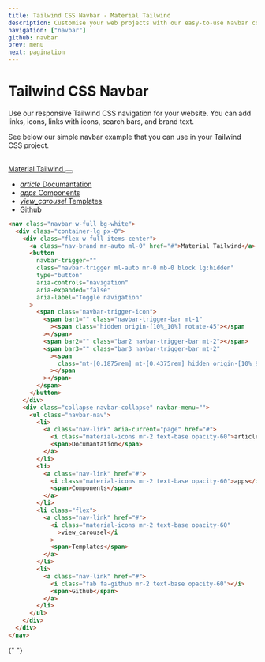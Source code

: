 ```yaml
---
title: Tailwind CSS Navbar - Material Tailwind
description: Customise your web projects with our easy-to-use Navbar component for Tailwind CSS using Material Design guidelines.
navigation: ["navbar"]
github: navbar
prev: menu
next: pagination
---
```


# Tailwind CSS Navbar

Use our responsive Tailwind CSS navigation for your website. You can add links, icons, links with icons, search bars, and brand text.

See below our simple navbar example that you can use in your Tailwind CSS project.

<br />
<ComponentDemo id="navbar">
  <nav className="navbar w-full bg-white">
    <div className="container-lg px-0">
      <div className="flex w-full items-center">
        <a className="nav-brand mr-auto ml-0" href="#">
          Material Tailwind
        </a>
        <button
          navbar-trigger="true"
          className="navbar-trigger ml-auto mr-0 mb-0 block lg:hidden"
          type="button"
          aria-expanded="false"
          aria-label="Toggle navigation"
        >
          <span className="navbar-trigger-icon">
            <span bar1="" className="navbar-trigger-bar mt-1">
              <span className="hidden origin-[10%_10%] rotate-45"></span>
            </span>
            <span bar2="" className="bar2 navbar-trigger-bar mt-2"></span>
            <span bar3="" className="bar3 navbar-trigger-bar mt-2">
              <span className="mt-[0.1875rem] mt-[0.4375rem] hidden origin-[10%_90%] -rotate-45"></span>
            </span>
          </span>
        </button>
      </div>
      <div className="collapse navbar-collapse" navbar-menu="">
        <ul className="navbar-nav">
          <li>
            <a className="nav-link" aria-current="page" href="#">
              <i className="material-icons mr-2 text-base opacity-60">
                article
              </i>
              <span>Documantation</span>
            </a>
          </li>
          <li>
            <a className="nav-link" href="#">
              <i className="material-icons mr-2 text-base opacity-60">apps</i>
              <span>Components</span>
            </a>
          </li>
          <li className="flex">
            <a className="nav-link" href="#">
              <i className="material-icons mr-2 text-base opacity-60">
                view_carousel
              </i>
              <span>Templates</span>
            </a>
          </li>
          <li>
            <a className="nav-link" href="#">
              <i className="fab fa-github mr-2 text-base opacity-60"></i>
              <span>Github</span>
            </a>
          </li>
        </ul>
      </div>
    </div>
  </nav>
</ComponentDemo>

```html showLineNumbers
<nav class="navbar w-full bg-white">
  <div class="container-lg px-0">
    <div class="flex w-full items-center">
      <a class="nav-brand mr-auto ml-0" href="#">Material Tailwind</a>
      <button
        navbar-trigger=""
        class="navbar-trigger ml-auto mr-0 mb-0 block lg:hidden"
        type="button"
        aria-controls="navigation"
        aria-expanded="false"
        aria-label="Toggle navigation"
      >
        <span class="navbar-trigger-icon">
          <span bar1="" class="navbar-trigger-bar mt-1"
            ><span class="hidden origin-[10%_10%] rotate-45"></span
          ></span>
          <span bar2="" class="bar2 navbar-trigger-bar mt-2"></span>
          <span bar3="" class="bar3 navbar-trigger-bar mt-2"
            ><span
              class="mt-[0.1875rem] mt-[0.4375rem] hidden origin-[10%_90%] -rotate-45"
            ></span
          ></span>
        </span>
      </button>
    </div>
    <div class="collapse navbar-collapse" navbar-menu="">
      <ul class="navbar-nav">
        <li>
          <a class="nav-link" aria-current="page" href="#">
            <i class="material-icons mr-2 text-base opacity-60">article</i>
            <span>Documantation</span>
          </a>
        </li>
        <li>
          <a class="nav-link" href="#">
            <i class="material-icons mr-2 text-base opacity-60">apps</i>
            <span>Components</span>
          </a>
        </li>
        <li class="flex">
          <a class="nav-link" href="#">
            <i class="material-icons mr-2 text-base opacity-60"
              >view_carousel</i
            >
            <span>Templates</span>
          </a>
        </li>
        <li>
          <a class="nav-link" href="#">
            <i class="fab fa-github mr-2 text-base opacity-60"></i>
            <span>Github</span>
          </a>
        </li>
      </ul>
    </div>
  </div>
</nav>
```

{" "}

<br />
<br />
